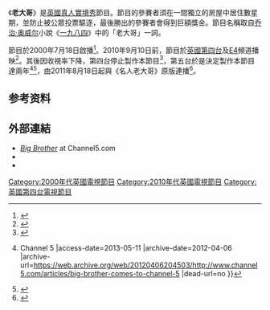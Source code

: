 《'''老大哥'''》是[[英國|英國]][[真人實境秀|真人實境秀]]節目。節目的參賽者須在一間獨立的房屋中居住數星期，並防止被公眾投票驅逐，最後勝出的參賽者會得到巨額獎金。節目名稱取自[[乔治·奥威尔|乔治·奥威尔]]小說《[[一九八四|一九八四]]》中的「老大哥」一詞。

節目於2000年7月18日啟播<ref>{{cite news | url=http://news.bbc.co.uk/1/hi/entertainment/833942.stm | work=BBC News | title=Big Brother starts watching | date=14 July 2000 | accessdate=2013-05-11 | archive-date=2008-02-14 | archive-url=https://web.archive.org/web/20080214175149/http://news.bbc.co.uk/1/hi/entertainment/833942.stm | dead-url=no }}</ref>。2010年9月10日前，節目於[[第四台_(英國)|英國第四台]]及[[E4|E4]]頻道播映<ref>{{cite news | url=http://www.bbc.co.uk/news/entertainment-arts-11259639 | work=BBC News | title=Former air steward Brian Dowling wins last Big Brother | date=10 September 2010 | accessdate=2013-05-11 | archive-date=2020-11-29 | archive-url=https://web.archive.org/web/20201129060919/https://www.bbc.co.uk/news/entertainment-arts-11259639 | dead-url=no }}</ref>。其後因收視率下降，第四台停止製作本節目<ref>{{cite news | url=http://www.guardian.co.uk/media/2009/aug/26/big-brother-dropped-channel-4 | location=London | work=The Guardian | first1=Mark | last1=Sweney | first2=Leigh | last2=Holmwood | title=Big Brother axed by Channel 4 | date=26 August 2009 | accessdate=2013-05-11 | archive-date=2010-09-14 | archive-url=https://web.archive.org/web/20100914223219/http://www.guardian.co.uk/media/2009/aug/26/big-brother-dropped-channel-4 | dead-url=no }}</ref>，第五台於是決定製作本節目達兩年<ref name="channel5.com">{{Cite web |url=http://www.channel5.com/articles/big-brother-comes-to-channel-5 |title=Big Brother comes to Channel 5 {{!}} Channel 5 |access-date=2013-05-11 |archive-date=2012-04-06 |archive-url=https://web.archive.org/web/20120406204503/http://www.channel5.com/articles/big-brother-comes-to-channel-5 |dead-url=no }}</ref><ref name="express.co.uk">{{Cite web |url=http://www.express.co.uk/posts/view/238975/Big-Brother-is-back-better-bigger-and-sexier |title=Channel 5, Endemol confirm BB return |access-date=2013-05-11 |archive-date=2014-01-03 |archive-url=https://web.archive.org/web/20140103142021/http://www.express.co.uk/posts/view/238975/Big-Brother-is-back-better-bigger-and-sexier |dead-url=no }}</ref>，由2011年8月18日起與《名人老大哥》原版連播<ref>{{cite news | url=http://www.guardian.co.uk/media/mediamonkeyblog/2011/aug/03/big-brother-2011-launch-date | location=London | work=The Guardian | title=Big Brother 2011: launch date revealed | date=3 August 2011 | accessdate=2013-05-11 | archive-date=2012-08-29 | archive-url=https://web.archive.org/web/20120829211803/http://www.guardian.co.uk/media/mediamonkeyblog/2011/aug/03/big-brother-2011-launch-date | dead-url=no }}</ref>。

==参考资料==
{{Reflist|30em}}

==外部連結==
* [https://web.archive.org/web/20120719050603/http://www.channel5.com/bigbrother ''Big Brother''] at Channel5.com
* {{Twitter|bbuk|''Big Brother''}}
* {{facebook|BigBrotherUK|''Big Brother''}}

[[Category:2000年代英國電視節目|Category:2000年代英國電視節目]]
[[Category:2010年代英國電視節目|Category:2010年代英國電視節目]]
[[Category:英國第四台電視節目|Category:英國第四台電視節目]]